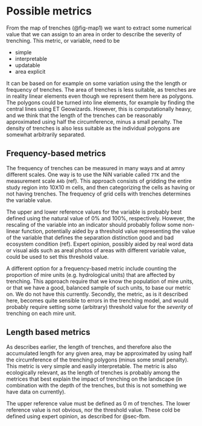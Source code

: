 # Possible metrics {#sec-metrics}

From the map of trenches (@fig-map1) we want to extract some numerical value 
that we can assign to an area in order to describe the severity of trenching.
This metric, or variable, need to be

- simple
- interpretable
- updatable
- area explicit

It can be based on for example on some variation using the the length or 
frequency of trenches. 
The area of trenches is less suitable, as trenches are in reality linear 
elements even though we represent them here as polygons. 
The polygons could be turned into line elements, for example by finding 
the central lines using ET Geowizards. 
However, this is computationally heavy, and we think that the length of the 
trenches can be reasonably approximated using half the circumference, 
minus a small penalty. 
The density of trenches is also less suitable as the individual polygons are
somewhat arbitrarily separated.


## Frequency-based metrics {#sec-fbm}
The frequency of trenches can be measured in many ways and at amny different scales.
One way is to use the NiN variable called `7TK` and the measurement scale `A4b` (ref).
This approach consists of gridding the entire study region into 10𝖷10 m cells,
and then categorizing the cells as having or not having trenches. 
The frequency of grid cells with trenches determines the variable value.

The upper and lower reference values for the variable is probably best defined 
using the natural value of 0% and 100%, respectively. 
However, the rescaling of the variable into an indicator should probably follow
some non-linear function, potentially aided by a threshold value representing the
value of the variable that defines the separation distinction good and bad ecosystem 
condition (ref).
Expert opinion, possibly aided by real word data or visual aids such as areal 
photos of areas with different variable value, could be used to set this threshold value.

A different option for a frequency-based metric include counting the proportion of mire 
units (e.g. hydrological units) that are affected by trenching. 
This approach require that we know the population of mire units, or that
we have a good, balanced sample of such units, to base our metric on.
We do not have this currently. 
Secondly, the metric, as is it described here, becomes quite sensible to errors
in the trenching model, and would probably require setting some (arbitrary) threshold
value for the _severity_ of trenching on each mire unit.

## Length based metrics
As describes earlier, the length of trenches, and therefore also the accumulated 
length for any given area, may be approximated by using half the circumference 
of the trenching polygons (minus some small penalty).
This metric is very simple and easily interpretable. 
The metric is also ecologically relevant, as the length of trenches is 
probably among the metrices that best explain the impact of trenching on the 
landscape (in combination with the depth of the trenches, but this is not 
something we have data on currently).

The upper reference value must be defined as 0 m of trenches.
The lower reference value is not obvious, nor the threshold value. 
These cold be defined using expert opinion, as described for @sec-fbm.


